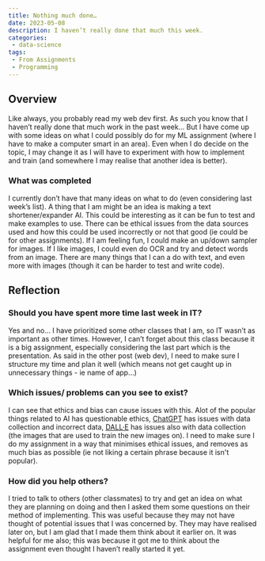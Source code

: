 ```yaml
---
title: Nothing much done…
date: 2023-05-08
description: I haven’t really done that much this week.
categories: 
 - data-science
tags:
 - From Assignments
 - Programming
---
```


## Overview

Like always, you probably read my web dev first. As such you know that I haven’t really done that much work in the past week… But I have come up with some ideas on what I could possibly do for my ML assignment (where I have to make a computer smart in an area). Even when I do decide on the topic, I may change it as I will have to experiment with how to implement and train (and somewhere I may realise that another idea is better).

### What was completed

I currently don’t have that many ideas on what to do (even considering last week’s list). A thing that I am might be an idea is making a text shortener/expander AI. This could be interesting as it can be fun to test and make examples to use. There can be ethical issues from the data sources used and how this could be used incorrectly or not that good (ie could be for other assignments). If I am feeling fun, I could make an up/down sampler for images. If I like images, I could even do OCR and try and detect words from an image. There are many things that I can a do with text, and even more with images (though it can be harder to test and write code).

## Reflection

### Should you have spent more time last week in IT?

Yes and no… I have prioritized some other classes that I am, so IT wasn’t as important as other times. However, I can’t forget about this class because it is a big assignment, especially considering the last part which is the presentation. As said in the other post (web dev), I need to make sure I structure my time and plan it well (which means not get caught up in unnecessary things - ie name of app…)

### Which issues/ problems can you see to exist?

I can see that ethics and bias can cause issues with this. Alot of the popular things related to AI has questionable ethics, [ChatGPT](https://chat.openai.com) has issues with data collection and incorrect data, [DALL·E](https://openai.com/product/dall-e-2) has issues also with data collection (the images that are used to train the new images on). I need to make sure I do my assignment in a way that minimises ethical issues, and removes as much bias as possible (ie not liking a certain phrase because it isn't popular).

### How did you help others?

I tried to talk to others (other classmates) to try and get an idea on what they are planning on doing and then I asked them some questions on their method of implementing. This was useful because they may not have thought of potential issues that I was concerned by. They may have realised later on, but I am glad that I made them think about it earlier on. It was helpful for me also; this was because it got me to think about the assignment even thought I haven’t really started it yet.
